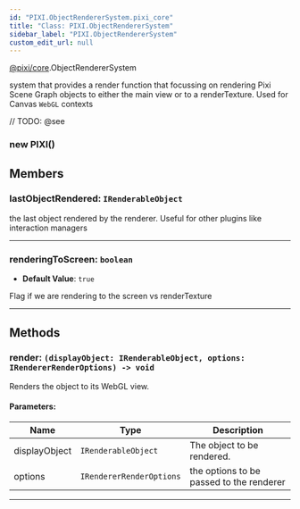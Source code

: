 ```yaml
---
id: "PIXI.ObjectRendererSystem.pixi_core"
title: "Class: PIXI.ObjectRendererSystem"
sidebar_label: "PIXI.ObjectRendererSystem"
custom_edit_url: null
---
```


[@pixi/core](../modules/pixi_core).ObjectRendererSystem


system that provides a render function that focussing on rendering Pixi Scene Graph objects to either the main view or to a renderTexture. Used for Canvas `WebGL` contexts



// TODO: @see

        

<article>

### new PIXI()
</article>



## Members
<article>

### lastObjectRendered: <span><code>IRenderableObject</code></span>
the last object rendered by the renderer. Useful for other plugins like interaction managers

</article>


---------------------------------------

<article>

### renderingToScreen: <span><code>boolean</code></span>
- **Default Value**: <code>true</code>

Flag if we are rendering to the screen vs renderTexture

</article>


---------------------------------------


## Methods
<article>

### render: <span><code>(displayObject&#58; IRenderableObject, options&#58; IRendererRenderOptions) -&#62; void</code></span>
Renders the object to its WebGL view.

#### Parameters:
| Name          | Type                                | Description                              |
| ------------- | ----------------------------------- | ---------------------------------------- |
| displayObject | <code>IRenderableObject</code>      | The object to be rendered.               |
| options       | <code>IRendererRenderOptions</code> | the options to be passed to the renderer |
</article>


---------------------------------------


    